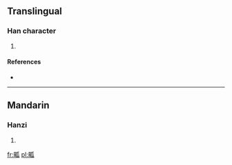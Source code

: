 ==Translingual==

===Han character===
{{Han char|rn=102|rad=田|as=05|sn=10|four=|canj=田竹女人 (WHVO)}}

# {{defn|Han|sort=田05}}

====References====
* {{Han ref|kx=0761.020|dkj=21805|hdz=42536.090|uh=7556|ud=30038}}

----

==Mandarin==

===Hanzi===
{{cmn-hanzi|pin=[[wā]] ([[wa1]])|wg=wa<sup>1</sup>}}

# {{defn|lang=cmn|sort=田05}}

[[fr:畖]]
[[pl:畖]]